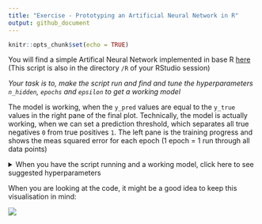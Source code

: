 ```yaml
---
title: "Exercise - Prototyping an Artificial Neural Network in R"
output: github_document
---
```


```r
knitr::opts_chunk$set(echo = TRUE)
```

You will find a simple Artifical Neural Network implemented in base R [here](https://github.com/leonjessen/RPharma2019/blob/master/R/01_ann_prototype.R) (This script is also in the directory `/R` of your RStudio session)

*Your task is to, make the script run and find and tune the hyperparameters `n_hidden`, `epochs` and `epsilon` to get a working model*

The model is working, when the `y_pred` values are equal to the `y_true` values in the right pane of the final plot. Technically, the model is actually working, when we can set a prediction threshold, which separates all true negatives `0` from true positives `1`. The left pane is the training progress and shows the meas squared error for each epoch (1 epoch = 1 run through all data points)

<details><summary>When you have the script running and a working model, click here to see suggested hyperparameters</summary>

-   `n_hidden = 4` (The number of hidden neurons)
-   `epochs = 200` (The number of training cycles)
-   `epsilon = 0.01` (The learning rate, i.e. size of steps towards a better model)

Ok, so this was not particularly straight forward, it doesn't scale and writing complicated models this way would be challenging, to say the least. Let us see if there is a better way.

</details>

When you are looking at the code, it might be a good idea to keep this visualisation in mind:

![](https://raw.githubusercontent.com/leonjessen/CPHRANNworkshop/master/lectures/figures/ann_04.png)